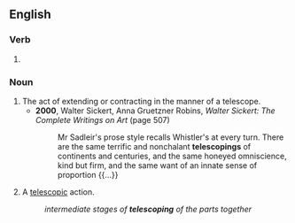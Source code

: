 ==English==

===Verb===
{{head|en|verb form}}

# {{present participle of|en|telescope|nocat=1}}

===Noun===
{{en-noun}}

# The act of extending or contracting in the manner of a telescope.
#* '''2000''', Walter Sickert, ‎Anna Gruetzner Robins, ''Walter Sickert: The Complete Writings on Art'' (page 507)
#*: Mr Sadleir's prose style recalls Whistler's at every turn. There are the same terrific and nonchalant '''telescopings''' of continents and centuries, and the same honeyed omniscience, kind but firm, and the same want of an innate sense of proportion {{...}}
# A [[telescopic]] action.
#: ''intermediate stages of '''telescoping''' of the parts together''